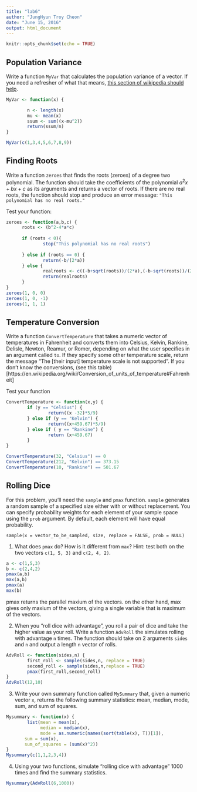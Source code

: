 ```yaml
---
title: "lab6"
author: "JungHyun Troy Cheon"
date: "June 15, 2016"
output: html_document
---
```


```r
knitr::opts_chunk$set(echo = TRUE)
```

## Population Variance

Write a function `MyVar` that calculates the population variance of a vector.  If you need a refresher of what that means, [this section of wikipedia should help](https://en.wikipedia.org/wiki/Variance#Population_variance_and_sample_variance).
```r
MyVar <- function(x) {

        n <- length(x)
        mu <- mean(x)
        ssum <- sum((x-mu^2))
        return(ssum/n)
}

MyVar(c(1,3,4,5,6,7,8,9))
```


## Finding Roots
Write a function `zeroes` that finds the roots (zeroes) of a degree two polynomial.  The function should take the coefficients of the polynomial $a^2x + bx + c$ as its arguments and returns a vector of roots.  If there are no real roots, the function should stop and produce an error message: `"This polynomial has no real roots."`

Test your function:
```r
zeroes <- function(a,b,c) {
      roots <- (b^2-4*a*c)
      
      if (roots < 0){
              stop("This polynomial has no real roots")
             
      } else if (roots == 0) {
              return(-b/(2*a))
      } else {
              realroots <- c((-b+sqrt(roots))/(2*a),(-b-sqrt(roots))/(2*a))
              return(realroots)
      }
}
zeroes(1, 0, 0)
zeroes(1, 0, -1)
zeroes(1, 1, 1)
```

## Temperature Conversion

Write a function `ConvertTemperature` that takes a numeric vector of temperatures in Fahrenheit and converts them into Celsius, Kelvin, Rankine, Delisle, Newton, Reamur, or Romer, depending on what the user specifies in an argument called `to`.  If they specify some other temperature scale, return the message "The [their input] temperature scale is not supported".  If you don't know the conversions, (see this table)[https://en.wikipedia.org/wiki/Conversion_of_units_of_temperature#Fahrenheit]

Test your function
```r
ConvertTemperature <- function(x,y) {
        if (y == "Celsius") {
                return((x -32)*5/9)
        } else if (y == "Kelvin") {
                return((x+459.67)*5/9)
        } else if ( y == "Rankine") {
                return (x+459.67)
        }
}

ConvertTemperature(32, "Celsius") == 0
ConvertTemperature(212, "Kelvin") == 373.15
ConvertTemperature(10, "Rankine") == 501.67
```


## Rolling Dice

For this problem, you'll need the `sample` and `pmax` function.  `sample` generates a random sample of a specified size either with or without replacement.  You can specify probability weights for each element of your sample space using the `prob` argument.  By default, each element will have equal probability.
```
sample(x = vector_to_be_sampled, size, replace = FALSE, prob = NULL)
```
1. What does `pmax` do? How is it different from `max`? Hint: test both on the two vectors `c(1, 5, 3)` and `c(2, 4, 2)`.
```r
a <- c(1,5,3)
b <- c(2,4,2)
pmax(a,b)
max(a,b)
pmax(a)
max(b)
```
pmax returns the parallel maxium of the vectors. on the other hand, max gives only maxium of the vectors, giving a single variable that is maximum of the vectors.


2. When you "roll dice with advantage", you roll a pair of dice and take the higher value as your roll.  Write a function `AdvRoll` the simulates rolling with advantage `n` times. The function should take on 2 arguments `sides` and `n` and output a length `n` vector of rolls.
```r
AdvRoll <- function(sides,n) {
        first_roll <- sample(sides,n, replace = TRUE)
        second_roll <- sample(sides,n,replace = TRUE)
        pmax(first_roll,second_roll)
}
AdvRoll(12,10)

```

3. Write your own summary function called `MySummary` that, given a numeric vector `x`, returns the following summary statistics: mean, median, mode, sum, and sum of squares.
```r
Mysummary <- function(x) {
        list(mean = mean(x),
             median = median(x),
             mode = as.numeric(names(sort(table(x), T))[1]),
       sum = sum(x),
       sum_of_squares = (sum(x)^2))
}
Mysummary(c(1,1,2,3,4))
```

4. Using your two functions, simulate "rolling dice with advantage" 1000 times and find the summary statistics.
```r
Mysummary(AdvRoll(6,1000))
```

